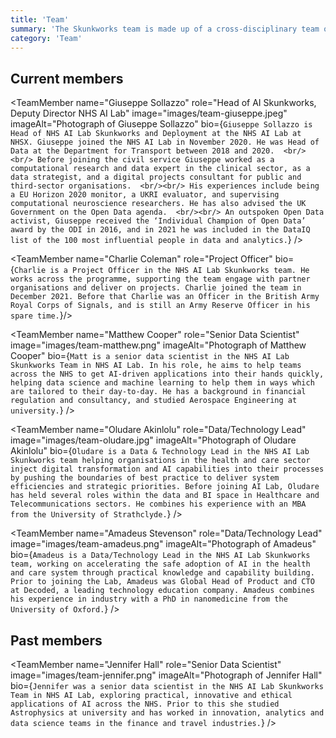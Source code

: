 ```yaml
---
title: 'Team'
summary: 'The Skunkworks team is made up of a cross-disciplinary team of technologists.'
category: 'Team'
---
```


## Current members

<TeamMember name="Giuseppe Sollazzo" role="Head of AI Skunkworks, Deputy Director NHS AI Lab" image="images/team-giuseppe.jpeg" imageAlt="Photograph of Giuseppe Sollazzo" bio={`
   Giuseppe Sollazzo is Head of NHS AI Lab Skunkworks and Deployment at the NHS AI Lab at NHSX. Giuseppe joined the NHS AI Lab in November 2020. He was Head of Data at the Department for Transport between 2018 and 2020. 
   <br/><br/>
   Before joining the civil service Giuseppe worked as a computational research and data expert in the clinical sector, as a data strategist, and a digital projects consultant for public and third-sector organisations. 
   <br/><br/>
   His experiences include being a EU Horizon 2020 monitor, a UKRI evaluator, and supervising computational neuroscience researchers. He has also advised the UK Government on the Open Data agenda. 
   <br/><br/>
   An outspoken Open Data activist, Giuseppe received the ‘Individual Champion of Open Data’ award by the ODI in 2016, and in 2021 he was included in the DataIQ list of the 100 most influential people in data and analytics.
`} /> 

<TeamMember name="Charlie Coleman" role="Project Officer" bio={`
   Charlie is a Project Officer in the NHS AI Lab Skunkworks team. He works across the programme, supporting the team engage with partner organisations and deliver on projects. Charlie joined the team in December 2021. Before that Charlie was an Officer in the British Army Royal Corps of Signals, and is still an Army Reserve Officer in his spare time.
`}/> 

<TeamMember name="Matthew Cooper" role="Senior Data Scientist" image="images/team-matthew.png" imageAlt="Photograph of Matthew Cooper" bio={`
   Matt is a senior data scientist in the NHS AI Lab Skunkworks Team in NHS AI Lab. In his role, he aims to help teams across the NHS to get AI-driven applications into their hands quickly, helping data science and machine learning to help them in ways which are tailored to their day-to-day. He has a background in financial regulation and consultancy, and studied Aerospace Engineering at university.
`} /> 

<TeamMember name="Oludare Akinlolu" role="Data/Technology Lead" image="images/team-oludare.jpg" imageAlt="Photograph of Oludare Akinlolu" bio={`
   Oludare is a Data & Technology Lead in the NHS AI Lab Skunkworks team helping organisations in the health and care sector inject digital transformation and AI capabilities into their processes by pushing the boundaries of best practice to deliver system efficiencies and strategic priorities. Before joining AI Lab, Oludare has held several roles within the data and BI space in Healthcare and Telecommunications sectors. He combines his experience with an MBA from the University of Strathclyde.
`} /> 

<TeamMember name="Amadeus Stevenson" role="Data/Technology Lead" image="images/team-amadeus.png" imageAlt="Photograph of Amadeus" bio={`
  Amadeus is a Data/Technology Lead in the NHS AI Lab Skunkworks team, working on accelerating the safe adoption of AI in the health and care system through practical knowledge and capability building. Prior to joining the Lab, Amadeus was Global Head of Product and CTO at Decoded, a leading technology education company. Amadeus combines his experience in industry with a PhD in nanomedicine from the University of Oxford.
`} /> 

## Past members

<TeamMember name="Arfah Farooq" role="Community Lead" /> 

<TeamMember name="Jennifer Hall" role="Senior Data Scientist" image="images/team-jennifer.png" imageAlt="Photograph of Jennifer Hall" bio={`
   Jennifer was a senior data scientist in the NHS AI Lab Skunkworks Team in NHS AI Lab, exploring practical, innovative and ethical applications of AI across the NHS. Prior to this she studied Astrophysics at university and has worked in innovation, analytics and data science teams in the finance and travel industries.
`} /> 